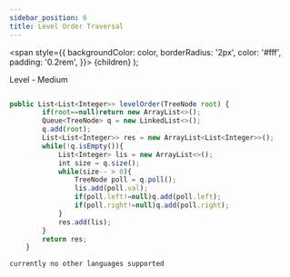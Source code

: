 ```yaml
---
sidebar_position: 6
title: Level Order Traversal
---
```



  <span
    style={{
      backgroundColor: color,
      borderRadius: '2px',
      color: '#fff',
      padding: '0.2rem',
    }}>
    {children}
  </span>
);

Level - <Highlight color="#fece2f">Medium</Highlight>


<Tabs>
<TabItem value="java" label="Java">

```js

public List<List<Integer>> levelOrder(TreeNode root) {
        if(root==null)return new ArrayList<>();
        Queue<TreeNode> q = new LinkedList<>();
        q.add(root);
        List<List<Integer>> res = new ArrayList<List<Integer>>();
        while(!q.isEmpty()){
            List<Integer> lis = new ArrayList<>();
            int size = q.size();
            while(size-- > 0){
                TreeNode poll = q.poll(); 
                lis.add(poll.val);
                if(poll.left!=null)q.add(poll.left);
                if(poll.right!=null)q.add(poll.right);
            }
            res.add(lis);
        }
        return res;
    }

```

</TabItem>

<TabItem value="other" label="Other">

```
currently no other languages supported
```

</TabItem>

</Tabs>